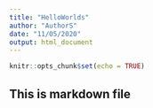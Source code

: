 ```yaml
---
title: "HelloWorlds"
author: "AuthorS"
date: "11/05/2020"
output: html_document
---
```


```r
knitr::opts_chunk$set(echo = TRUE)
```

## This is markdown file